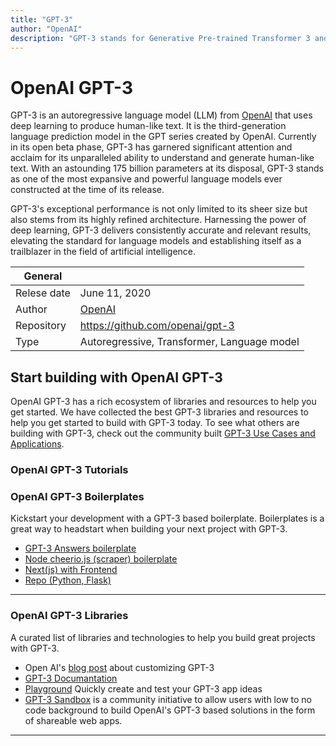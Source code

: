 ```yaml
---
title: "GPT-3"
author: "OpenAI"
description: "GPT-3 stands for Generative Pre-trained Transformer 3 and it is an autoregressive language model that uses deep learning to produce human-like text. It is the third-generation language prediction model in the GPT-n series created by OpenAI. GPT-3 is currently in open beta."
---
```


# OpenAI GPT-3

GPT-3 is an autoregressive language model (LLM) from [OpenAI](https://lablab.ai/tech/openai) that uses deep learning to produce human-like text. It is the third-generation language prediction model in the GPT series created by OpenAI. Currently in its open beta phase, GPT-3 has garnered significant attention and acclaim for its unparalleled ability to understand and generate human-like text. With an astounding 175 billion parameters at its disposal, GPT-3 stands as one of the most expansive and powerful language models ever constructed at the time of its release.

GPT-3's exceptional performance is not only limited to its sheer size but also stems from its highly refined architecture. Harnessing the power of deep learning, GPT-3 delivers consistently accurate and relevant results, elevating the standard for language models and establishing itself as a trailblazer in the field of artificial intelligence.

| General     |                                                                  |
| ----------- | ---------------------------------------------------------------- |
| Relese date | June 11, 2020                                                    |
| Author      | [OpenAI](https://openai.com/)                                    |
| Repository  | https://github.com/openai/gpt-3                                  |
| Type        | Autoregressive, Transformer, Language model                      |

## Start building with OpenAI GPT-3

OpenAI GPT-3 has a rich ecosystem of libraries and resources to help you get started. We have collected the best GPT-3 libraries and resources to help you get started to build with GPT-3 today. To see what others are building with GPT-3, check out the community built [GPT-3 Use Cases and Applications](/apps/tech/openai/gpt3).

### OpenAI GPT-3 Tutorials

<TechTutorials />

### OpenAI GPT-3 Boilerplates

Kickstart your development with a GPT-3 based boilerplate. Boilerplates is a great way to headstart when building your next project with GPT-3.

- [GPT-3 Answers boilerplate](https://github.com/nextgrid/GPT-3-Answers-boilerplate)
- [Node cheerio.js (scraper) boilerplate](https://github.com/nextgrid/GPT-3-Hackathon)
- [Next(js) with Frontend](https://github.com/belay-labs/gpt-explorer)
- [Repo (Python, Flask)](https://github.com/VirbeHQ/GPT-3-chat-boilerplate)

---

### OpenAI GPT-3 Libraries

A curated list of libraries and technologies to help you build great projects with GPT-3.

- Open AI's [blog post](https://openai.com/blog/customized-gpt-3/) about customizing GPT-3
- [GPT-3 Documantation](https://beta.openai.com/docs/introduction)
- [Playground](https://beta.openai.com/playground) Quickly create and test your GPT-3 app ideas
- [GPT-3 Sandbox](https://github.com/Shubhamsaboo/kairos_gpt3) is a community initiative to allow users with low to no code background to build OpenAI's GPT-3 based solutions in the form of shareable web apps.

---
